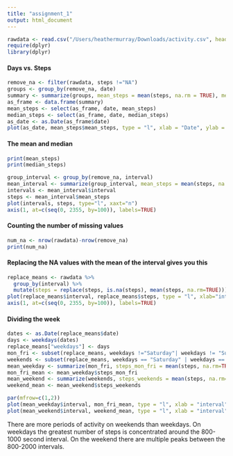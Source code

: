```yaml
---
title: "assignment_1"
output: html_document
---
```


```r
rawdata <- read.csv("/Users/heathermurray/Downloads/activity.csv", header = TRUE)
require(dplyr)
library(dplyr)
```
#### Days vs. Steps
```r
remove_na <- filter(rawdata, steps !="NA")
groups <- group_by(remove_na, date)
summary <- summarize(groups, mean_steps = mean(steps, na.rm = TRUE), median_steps = median(steps, na.rm = TRUE))
as_frame <- data.frame(summary)
mean_steps <- select(as_frame, date, mean_steps)
median_steps <- select(as_frame, date, median_steps)
as_date <- as.Date(as_frame$date)
plot(as_date, mean_steps$mean_steps, type = "l", xlab = "Date", ylab = "Steps")
```
#### The mean and median 
```r
print(mean_steps)
print(median_steps)
```

```r
group_interval <- group_by(remove_na, interval)
mean_interval <- summarize(group_interval, mean_steps = mean(steps, na.rm=TRUE))
intervals <- mean_interval$interval
steps <- mean_interval$mean_steps
plot(intervals, steps, type="l", xaxt="n")
axis(1, at=c(seq(0, 2355, by=100)), labels=TRUE)

```

#### Counting the number of missing values
```r
num_na <- nrow(rawdata)-nrow(remove_na)
print(num_na)
```

#### Replacing the NA values with the mean of the interval gives you this
```r
replace_means <- rawdata %>%
  group_by(interval) %>% 
  mutate(steps = replace(steps, is.na(steps), mean(steps, na.rm=TRUE)))
plot(replace_means$interval, replace_means$steps, type = "l", xlab="interval", ylab = "mean steps")
axis(1, at=c(seq(0, 2355, by=100)), labels=TRUE)
```

#### Dividing the week
```r
dates <- as.Date(replace_means$date)
days <- weekdays(dates)
replace_means["weekdays"] <- days
mon_fri <- subset(replace_means, weekdays !="Saturday"| weekdays != "Sunday")
weekends <- subset(replace_means, weekdays == "Saturday" | weekdays == "Sunday")
mean_weekday <- summarize(mon_fri, steps_mon_fri = mean(steps, na.rm=TRUE))
mon_fri_mean <- mean_weekday$steps_mon_fri
mean_weekend <- summarize(weekends, steps_weekends = mean(steps, na.rm=TRUE))
weekend_mean <- mean_weekend$steps_weekends
```

```r
par(mfrow=c(1,2))
plot(mean_weekday$interval, mon_fri_mean, type = "l", xlab = "interval", ylab = "average weekday steps")
plot(mean_weekend$interval, weekend_mean, type = "l", xlab = "interval", ylab = "average weekend steps")
```
There are more periods of activity on weekends than weekdays. On weekdays the greatest number of steps is concentrated around the 800-1000 second interval. On the weekend there are multiple peaks between the 800-2000 intervals. 